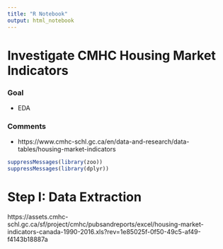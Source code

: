```yaml
---
title: "R Notebook"
output: html_notebook
---
```


# Investigate CMHC Housing Market Indicators

### Goal

* EDA

### Comments

* https://www.cmhc-schl.gc.ca/en/data-and-research/data-tables/housing-market-indicators


```r
suppressMessages(library(zoo))
suppressMessages(library(dplyr))
```

# Step I: Data Extraction

https://assets.cmhc-schl.gc.ca/sf/project/cmhc/pubsandreports/excel/housing-market-indicators-canada-1990-2016.xls?rev=1e85025f-0f50-49c5-af49-f4143b18887a

